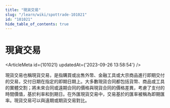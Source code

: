 ```yaml
---
title: "現貨交易"
slug: "/learn/wiki/spottrade-101021"
id: "101021"
hide_table_of_contents: true
---
```



# 現貨交易

<ArticleMeta id={101021} updatedAt={'2023-09-26 13:58:54'} />
<div className='border-solid border-b border-t-0 my-4 border-[var(--ifm-color-gray-300)]' />

現貨交易也稱現貨交易，是指購買或出售外幣、金融工具或大宗商品進行即期交付的交易，交付日期在指定的即期日期上。大多數現貨合同都包括貨幣、商品或工具的實體交割；將未來合同或遠期合同的價格與現貨合同的價格差異，考慮了支付的時間價值，基於利率和到期日。在外匯現貨交易中，交易基於的匯率被稱為即期匯率。現貨交易可以與遠期或期貨交易對比。
